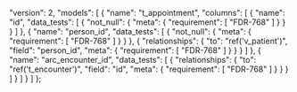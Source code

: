   "version": 2,
  "models": [
    {
      "name": "t_appointment",
      "columns": [
        {
          "name": "id",
          "data_tests": [
            {
              "not_null": {
                "meta": {
                  "requirement": [
                    "FDR-768"
                  ]
                }
              }
            }
          ]
        },
        {
          "name": "person_id",
          "data_tests": [
            {
              "not_null": {
                "meta": {
                  "requirement": [
                    "FDR-768"
                  ]
                }
              }
            },
            {
              "relationships": {
                "to": "ref('v_patient')",
                "field": "person_id",
                "meta": {
                  "requirement": [
                    "FDR-768"
                  ]
                }
              }
            }
          ]
        },
        {
          "name": "arc_encounter_id",
          "data_tests": [
            {
              "relationships": {
                "to": "ref('t_encounter')",
                "field": "id",
                "meta": {
                  "requirement": [
                    "FDR-768"
                  ]
                }
              }
            }
          ]
        }
      ]
    }
  ]
};
